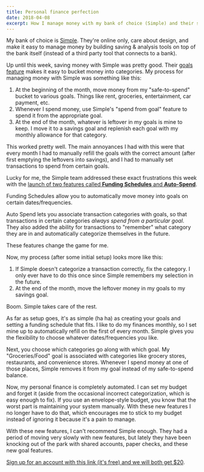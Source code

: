 ```yaml
---
title: Personal finance perfection
date: 2018-04-08
excerpt: How I manage money with my bank of choice (Simple) and their smart, automated features.
---
```


My bank of choice is [Simple](https://www.simple.com). They're online only, care about design, and make it easy to manage money by building saving & analysis tools on top of the bank itself (instead of a third party tool that connects to a bank).

Up until this week, saving money with Simple was pretty good. Their [goals feature](https://www.simple.com/features/goals) makes it easy to bucket money into categories. My process for managing money with Simple was something like this:

1. At the beginning of the month, move money from my "safe-to-spend" bucket to various goals. Things like rent, groceries, entertainment, car payment, etc.
2. Whenever I spend money, use Simple's "spend from goal" feature to spend it from the appropriate goal.
3. At the end of the month, whatever is leftover in my goals is mine to keep. I move it to a savings goal and replenish each goal with my monthly allowance for that category.

This worked pretty well. The main annoyances I had with this were that every month I had to manually refill the goals with the correct amount (after first emptying the leftovers into savings), and I had to manually set transactions to spend from certain goals.

Lucky for me, the Simple team addressed these exact frustrations this week with the [launch of two features called **Funding Schedules** and **Auto-Spend**](https://www.simple.com/company/goals-just-got-a-whole-lot-smarter).

Funding Schedules allow you to automatically move money into goals on certain dates/frequencies.

Auto Spend lets you associate transaction categories with goals, so that transactions in certain categories _always spend from a particular goal_. They also added the ability for transactions to "remember" what category they are in and automatically categorize themselves in the future.

These features change the game for me.

Now, my process (after some initial setup) looks more like this:

1. If Simple doesn't categorize a transaction correctly, fix the category. I only ever have to do this once since Simple remembers my selection in the future.
2. At the end of the month, move the leftover money in my goals to my savings goal.

Boom. Simple takes care of the rest.

As far as setup goes, it's as simple (ha ha) as creating your goals and setting a funding schedule that fits. I like to do my finances monthly, so I set mine up to automatically refill on the first of every month. Simple gives you the flexibility to choose whatever dates/frequencies you like.

Next, you choose which categories go along with which goal. My "Groceries/Food" goal is associated with categories like grocery stores, restaurants, and convenience stores. Whenever I spend money at one of those places, Simple removes it from my goal instead of my safe-to-spend balance.

Now, my personal finance is completely automated. I can set my budget and forget it (aside from the occasional incorrect categorization, which is easy enough to fix). If you use an envelope-style budget, you know that the worst part is maintaining your system manually. With these new features I no longer have to do that, which encourages me to stick to my budget instead of ignoring it because it's a pain to manage.

With these new features, I can't recommend Simple enough. They had a period of moving very slowly with new features, but lately they have been knocking out of the park with shared accounts, paper checks, and these new goal features.

[Sign up for an account with this link (it's free) and we will both get $20](https://simple.com/friends/CXG5MKP).
